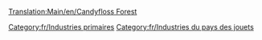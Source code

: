 [[Translation:Main/en/Candyfloss Forest]]
{{fr/Industries|image=CandyflossForest.png
|nom=Forêt de barbe à papa
|climats=[[Main/en/Climat/Fr#Pays des jouets|Pays des jouets]]
|accepte=Rien
|produit=[[Main/fr/Barbe à papa|Barbe à papa]]
|notes=Absent des autres [[Main/fr/Climat|climats]].
}}

[[Category:fr/Industries primaires]]
[[Category:fr/Industries du pays des jouets]]
